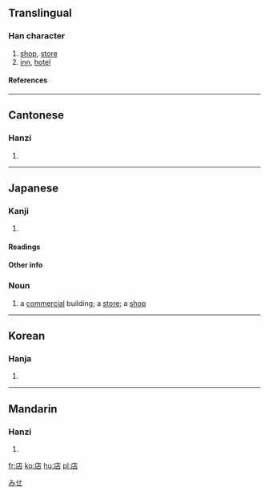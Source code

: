 {{see|坫}}

==Translingual==
===Han character===
{{Han char|rn=53|rad=广|as=05|sn=8|four=0026<sub>1</sub>|canj=戈卜口 (IYR)}}
# [[shop]], [[store]]
# [[inn]], [[hotel]]
====References====
{{Han ref|kx=0344.110|dkj=09267|dj=0654.010|hdz=20876.060|uh=5E97|ud=24215|bh=A9B1|bd=43441}}
----
==Cantonese==
===Hanzi===
{{yue-hanzi|jyut=|y=dim3}}
# {{defn|Cantonese}}
----
== Japanese ==
[[Category:1000_Japanese_basic_words|みせ]]


===Kanji===
{{ja-kanji|grade=2|rs=广05}}
# {{defn|Japanese}} 
====Readings====
{{ja-readings|on=[[てん]] (ten)|kun=[[みせ]] (mise), [[たな]] (tana)}}
====Other info====  

=== Noun ===
{{ja-noun|k|count=|hira=みせ|kata=|rom=mise|kanji=|kyu=|shin=|hidx=}}
# a [[commercial]] building; a [[store]]; a [[shop]]
----

==Korean==
===Hanja===
{{ko-hanja|hangeul=점|rv=jeom|mr=chŏm}}
# {{defn|Korean}}
----
==Mandarin==
===Hanzi===
{{cmn-hanzi|pin=[[diàn]] (dian4)|wg=tien<sup>4</sup>}}
# {{defn|Mandarin}}

[[fr:店]]
[[ko:店]]
[[hu:店]]
[[pl:店]]